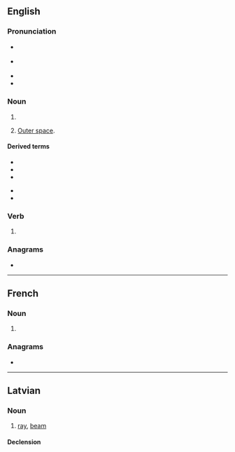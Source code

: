{{also|Stars}}
==English==

===Pronunciation===
* {{a|GA}} {{IPA|en|/stɑɹz/}}
* {{a|RP}} {{IPA|en|/stɑːz/}}
* {{audio|en|en-us-stars.ogg|Audio (US)}}
* {{rhymes|en|ɑː(ɹ)z}}

===Noun===
{{head|en|noun form}}

# {{plural of|en|star}}
# {{lb|en|with "the"}} [[outer space|Outer space]].

====Derived terms====
{{der-top}}
* {{l|en|shoot for the stars}}
* {{l|en|stars and bars}}
* {{l|en|stars in their eyes}}
{{der-mid}}
* {{l|en|stars snd stripes}}
* {{l|en|written in the stars}}
{{der-bottom}}

===Verb===
{{head|en|verb form}}

# {{en-third-person singular of|star}}

===Anagrams===
* {{anagrams|en|a=arsst|sarts|trass|tsars}}

----

==French==

===Noun===
{{head|fr|noun plural form|g=f}}

# {{plural of|fr|star}}

===Anagrams===
* {{l|fr|tsars}}

----

==Latvian==
{{wikipedia|lang=lv}}

===Noun===
{{lv-noun|m|1st}}

# [[ray]], [[beam]]

====Declension====
{{lv-decl-noun|star|s|1st}}